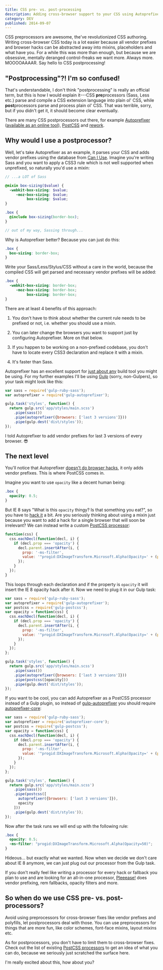 ```yaml
---
title: CSS pre- vs. post-processing
description: Adding cross-browser support to your CSS using Autoprefixer rather than Sass mixins.
category: DEV
published: 2014-09-07
---
```


CSS preprocessors are awesome, the've revolutionized CSS authoring. Writing
cross-browser CSS today is a lot easier because all vendor prefixes and browser
hacks can be abstracted away into mixins, placeholders and what have you. For a
while this was more than enough, but because we are obsessive, mentally deranged
control-freaks we want more. Always more. MOOOOAAAAR. Say hello to CSS
postprocessing!

## "Postprocessing"?! I'm so confused!

That's understandable, I don't think "postprocessing" is really an official
term, but this is how I would explain it---CSS **pre**processors (Sass, Less
etc.) parse and compile a CSS extension language into plain ol' CSS, while
**post**processors parse and process plain ol' CSS. That was terrible, sorry,
but if you didn't get it, it should become clear eventually.

There are many CSS postprocessors out there, for example
[Autoprefixer][autoprefixer] ([available as an online tool][autoprefixer-online]), [PostCSS][postcss] and [rework][rework].

## Why would I use a postprocessor?

Well, let's take Autoprefixer as an example, it parses your CSS and adds vendor
prefixes using the database from [Can I Use][caniuse]. Imagine you're writing
Sass and you want to apply a CSS3 rule which is not well supported when
unprefixed, so naturally you'd use a mixin:

```scss
// ...a LOT of Sass

@mixin box-sizing($value) {
  -webkit-box-sizing: $value;
     -moz-box-sizing: $value;
          box-sizing: $value;
}

.box {
  @include box-sizing(border-box);
}

// out of my way, Sassing through...
```

Why is Autoprefixer better? Because you can just do this:

```scss
.box {
  box-sizing: border-box;
}
```

Write your Sass/Less/Stylus/CSS without a care in the world, because the
compiled CSS will get parsed and necessary vendor prefixes will be added:

```scss
.box {
  -webkit-box-sizing: border-box;
     -moz-box-sizing: border-box;
          box-sizing: border-box;
}
```

There are at least 4 benefits of this approach:

  1. You don't have to think about whether the current rule needs to be prefixed
     or not, i.e. whether you should use a mixin.

  2. You can later change the browsers you want to support just by configuring
     Autoprefixer. More on that below.

  3. If you happen to be working on a non-prefixed codebase, you don't have to
     locate every CSS3 declaration and replace it with a mixin.

  4. It's faster than Sass.

Autoprefixer has an excellent support for [just about any][autoprefixer-usage]
build tool you might be using. For my further examples I'll be using
[Gulp][gulp] (sorry, non-Gulpers), so your task might look like this:

```js
var sass = require('gulp-ruby-sass');
var autoprefixer = require('gulp-autoprefixer');

gulp.task('styles', function() {
  return gulp.src('app/styles/main.scss')
    .pipe(sass())
    .pipe(autoprefixer({browsers: ['last 3 versions']}))
    .pipe(gulp.dest('dist/styles'));
});
```

I told Autoprefixer to add vendor prefixes for last 3 versions of every browser.
:sunglasses:

## The next level

You'll notice that Autoprefixer [doesn't do browser hacks][autoprefixer-hacks],
it only adds vendor prefixes. This is where PostCSS comes in.

Imagine you want to use `opacity` like a decent human being:

```scss
.box {
  opacity: 0.5;
}
```

But IE 8 says "What is this `opacity` thingy? Is that something you eat?", so
you have to [hack it][opacity] a bit. Are you seriously thinking about using a
mixin just because you want to add a hack for a single browser that will soon be
irrelevant? We can instead write a custom [PostCSS
processor][postcss-processor]:

```js
function(css) {
  css.eachDecl(function(decl, i) {
    if (decl.prop === 'opacity') {
      decl.parent.insertAfter(i, {
        prop: '-ms-filter',
        value: '"progid:DXImageTransform.Microsoft.Alpha(Opacity=' + (parseFloat(decl.value) * 100) + ')"'
      });
    }
  });
}
```

This loops through each declaration and if the property is `opacity` it will
insert the IE 8 opacity hack after it. Now we need to plug it in our Gulp task:

```js
var sass = require('gulp-ruby-sass');
var autoprefixer = require('gulp-autoprefixer');
var postcss = require('gulp-postcss');
var opacity = function(css) {
  css.eachDecl(function(decl, i) {
    if (decl.prop === 'opacity') {
      decl.parent.insertAfter(i, {
        prop: '-ms-filter',
        value: '"progid:DXImageTransform.Microsoft.Alpha(Opacity=' + (parseFloat(decl.value) * 100) + ')"'
      });
    }
  });
};

gulp.task('styles', function() {
  return gulp.src('app/styles/main.scss')
    .pipe(sass())
    .pipe(autoprefixer({browsers: ['last 3 versions']}))
    .pipe(postcss([opacity]))
    .pipe(gulp.dest('dist/styles'));
});
```

If you want to be cool, you can add Autoprefixer as a PostCSS processor instead
of a Gulp plugin, so instead of [gulp-autoprefixer][gulp-autoprefixer] you
should require [autoprefixer-core][autoprefixer-core]:

```js
var sass = require('gulp-ruby-sass');
var autoprefixer = require('autoprefixer-core');
var postcss = require('gulp-postcss');
var opacity = function(css) {
  css.eachDecl(function(decl, i) {
    if (decl.prop === 'opacity') {
      decl.parent.insertAfter(i, {
        prop: '-ms-filter',
        value: '"progid:DXImageTransform.Microsoft.Alpha(Opacity=' + (parseFloat(decl.value) * 100) + ')"'
      });
    }
  });
};

gulp.task('styles', function() {
  return gulp.src('app/styles/main.scss')
    .pipe(sass())
    .pipe(postcss([
      autoprefixer({browsers: ['last 3 versions']}),
      opacity
    ]))
    .pipe(gulp.dest('dist/styles'));
});
```

Now after the task runs we will end up with the following rule:

```scss
.box {
  opacity: 0.5;
  -ms-filter: "progid:DXImageTransform.Microsoft.Alpha(Opacity=50)";
}
```

Hideous… but exactly what we wanted. Now when we decide we don't care about IE 8
anymore, we can just plug out our processor from the Gulp task.

If you don't really feel like writing a processor for every hack or fallback you
plan to use and are looking for an all-in-one processor, [Pleeease!][pleeease]
does vendor prefixing, rem fallbacks, opacity filters and more.

## So when do we use CSS pre- vs. post-processors?

Avoid using preprocessors for cross-browser fixes like vendor prefixes and
polyfills, let postprocessors deal with those. You can use preprocessors for
things that are more fun, like color schemes, font-face mixins, layout mixins
etc.

As for postprocessors, you don't have to limit them to cross-browser fixes.
Check out the list of existing [PostCSS processors][postcss-processors] to get
an idea of what you can do, because we seriously just scratched the surface
here.

I'm really excited about this, how about you?

[autoprefixer]:       //github.com/postcss/autoprefixer
[autoprefixer-online]:  //goonlinetools.com/autoprefixer/
[autoprefixer-usage]: //github.com/postcss/autoprefixer#usage
[autoprefixer-hacks]: //github.com/postcss/autoprefixer#does-it-add-polyfills-for-old-browsers
[gulp-autoprefixer]:  //github.com/Metrime/gulp-autoprefixer
[autoprefixer-core]:  //github.com/postcss/autoprefixer-core
[postcss]:            //github.com/postcss/postcss
[postcss-processor]:  //github.com/postcss/postcss#write-own-processor
[postcss-processors]: //github.com/postcss/postcss#tools
[rework]:             //github.com/reworkcss/rework
[caniuse]:            http://caniuse.com/
[opacity]:            http://css-tricks.com/snippets/css/cross-browser-opacity/
[gulp]:               http://gulpjs.com/
[ellipsis]:           http://css-tricks.com/snippets/css/truncate-string-with-ellipsis/
[gradient]:           http://stackoverflow.com/a/4920565/1247274
[pleeease]:           http://pleeease.io/
